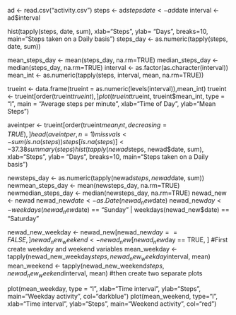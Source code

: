 ad <- read.csv("activity.csv")
steps <- ad$steps
date <- ad$date
interval <- ad$interval

hist(tapply(steps, date, sum), xlab="Steps", ylab= "Days", breaks=10, main="Steps taken on a Daily basis")
steps_day <- as.numeric(tapply(steps, date, sum))

mean_steps_day <- mean(steps_day, na.rm=TRUE)
median_steps_day <- median(steps_day, na.rm=TRUE)
interval <- as.factor(as.character(interval))
mean_int <- as.numeric(tapply(steps, interval, mean, na.rm=TRUE))

trueint <- data.frame(trueint = as.numeric(levels(interval)),mean_int)
trueint <- trueint[order(trueint$trueint),]
plot(trueint$trueint, trueint$mean_int, type = "l", main = "Average steps per minute", xlab="Time of Day", ylab="Mean Steps")

aveintper <- trueint[order(trueint$mean_int, decreasing=TRUE),]
head(aveintper, n=1)
missvals <- sum(is.na(steps))
steps[is.na(steps)] <- 37.38
summary(steps)
hist(tapply(newad$steps, newad$date, sum), xlab="Steps", ylab= "Days", breaks=10, main="Steps taken on a Daily basis")

newsteps_day <- as.numeric(tapply(newad$steps, newad$date, sum))
newmean_steps_day <- mean(newsteps_day, na.rm=TRUE)
newmedian_steps_day <- median(newsteps_day, na.rm=TRUE)
newad_new <- newad
newad_new$date <- as.Date(newad_new$date)
newad_new$day <- weekdays(newad_new$date) == "Sunday"  | weekdays(newad_new$date) == "Saturday"

newad_new_weekday <- newad_new[newad_new$day == FALSE, ]
newad_new_weekend <- newad_new[newad_new$day == TRUE, ]
#First create weekday and weekend variables
mean_weekday <- tapply(newad_new_weekday$steps, newad_new_weekday$interval, mean)
mean_weekend <- tapply(newad_new_weekend$steps, newad_new_weekend$interval, mean)
#then create two separate plots

plot(mean_weekday, type = "l", xlab="Time interval", ylab="Steps", main="Weekday activity", col="darkblue")
plot(mean_weekend, type="l", xlab="Time interval", ylab="Steps", main="Weekend activity", col="red")
